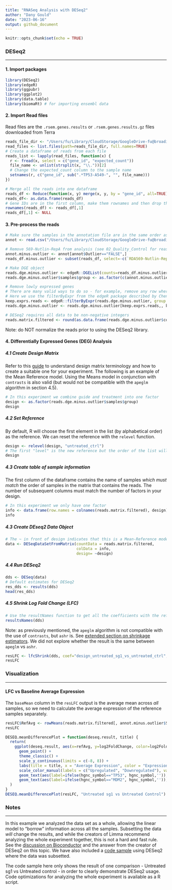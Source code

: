 ```yaml
---
title: "RNASeq Analysis with DESeq2"
author: "Dany Gould"
date: "2023-06-16"
output: github_document
---
```


```r
knitr::opts_chunk$set(echo = TRUE)
```

### DESeq2

---

#### 1. Import packages
```r
library(DESeq2)
library(edgeR)
library(ggpubr)
library(ggplot2)
library(data.table)
library(biomaRt) # for importing ensembl data
```

#### 2. Import Read files
Read files are the `.rsem.genes.results` or `.rsem.genes.results.gz` files downloaded from Terra
```r
reads_file_dir <- "/Users/fu/Library/CloudStorage/GoogleDrive-fu@broadinstitute.org/Shared drives/GPP RNA Seq/2023/TP53/Terra/RSEM_Results/All-reads/"
read_files <- list.files(path=reads_file_dir, full.names=TRUE)
# Create a dataframe of reads from each file
reads_list <- lapply(read_files, function(x) {
  r <- fread(x, select = c("gene_id", "expected_count"))
  file_name <- unlist(strsplit(x, "\\."))[2]
  # Change the expected_count column to the sample name
  setnames(r, c("gene_id", sub(".*TP53-A549-", "", file_name)))
})

# Merge all the reads into one dataframe
reads_df <- Reduce(function(x, y) merge(x, y, by = "gene_id", all=TRUE), reads_list)
reads_df<- as.data.frame(reads_df)
# Gene IDs are in the first column, make them rownames and then drop the column
rownames(reads_df) <- reads_df[,1]
reads_df[,1] <- NULL
```

#### 3. Pre-process the reads
```r
# Make sure the samples in the annotation file are in the same order as the columns names of the dataframe!
annot <- read.csv("/Users/fu/Library/CloudStorage/GoogleDrive-fu@broadinstitute.org/Shared drives/GPP Cloud /R&D/People/Dany/RNAseq Analysis/TP53 Base Editing/TP53-BE-tiling-annotation.csv")

# Remove 569-Nutlin-RepA from analysis (see 02_Quality_Control for reasoning behind this)
annot.minus.outlier <- annot[annot$Outlier=="FALSE",]
reads_df.minus.outlier <- subset(reads_df, select=-c(`RDA569-Nutlin-RepA`))

# Make DGE object
reads.dge.minus.outlier <- edgeR::DGEList(counts=reads_df.minus.outlier, samples = annot.minus.outlier)
reads.dge.minus.outlier$samples$group <- as.factor(c(annot.minus.outlier$Sample))

# Remove lowly expressed genes
# There are many valid ways to do so - for example, remove any row where the sum of the row < 10
# Here we use the filterByExpr from the edgeR package described by Chen et al (2016)
keep.exprs.reads <- edgeR::filterByExpr(reads.dge.minus.outlier, group = reads.dge.minus.outlier$samples$group)
reads.dge.minus.outlier <- reads.dge.minus.outlier[keep.exprs.reads,, keep.lib.sizes=FALSE]

# DESeq2 requires all data to be non-negative integers
reads.matrix.filtered <- round(as.data.frame(reads.dge.minus.outlier$counts)) 
```
Note: do NOT normalize the reads prior to using the DESeq2 library. 

#### 4. Differentially Expressed Genes (DEG) Analysis
##### 4.1 Create Design Matrix 
Refer to this [guide](https://bioconductor.org/packages/release/workflows/vignettes/RNAseq123/inst/doc/designmatrices.html) to understand design matrix terminology and how to create a suitable one for your experiment. The following is an example of the Mean Reference model. Using the Means model in conjunction with `contrasts` is also valid (but would not be compatible with the `apeglm` algorithm in section 4.5).
```r
# In this experiment we combine guide and treatment into one factor
design <- as.factor(reads.dge.minus.outlier$samples$group)
design
```
##### 4.2 Set Reference
By default, R will choose the first element in the list (by alphabetical order) as the reference. We can reset the reference with the `relevel` function. 
```r
design <- relevel(design, "untreated_ctrl")
# The first "level" is the new reference but the order of the list will not change.
design
```
##### 4.3 Create table of sample information 
The first column of the dataframe contains the name of samples *which must match* the order of samples in the matrix that contains the reads. The number of subsequent columns must match the number of factors in your design. 
```r
# In this experiment we only have one factor
info <- data.frame(row.names = colnames(reads.matrix.filtered), design)
info
```
##### 4.3 Create DEseq2 Data Object
```r
# The ~ in front of design indicates that this is a Mean-Reference model
data <- DESeqDataSetFromMatrix(countData = reads.matrix.filtered, 
                               colData = info, 
                               design= ~design)
```
##### 4.4 Run DESeq2
```r
dds <- DESeq(data)
# Default estimates for DESeq2
res_dds <- results(dds)
head(res_dds)
```
##### 4.5 Shrink Log Fold Change (LFC)
```r
# Use the resultNames function to get all the coefficients with the reference that we set in step 4.2
resultsNames(dds)
```

Note: as previously mentioned, the `apeglm` algorithm is not compatible with the use of `contrasts`, but `ashr` is. See [extended section on shrinkage estimators](http://bioconductor.org/packages/devel/bioc/vignettes/DESeq2/inst/doc/DESeq2.html#extended-section-on-shrinkage-estimators). We did not explore whether the result is the same between `apeglm` vs `ashr`. 
```r
resLFC <- lfcShrink(dds, coef="design_untreated_sg1_vs_untreated_ctrl", type="apeglm")
resLFC
```

### Visualization 

---

#### LFC vs Baseline Average Expression
The `baseMean` column in the `resLFC` output is the average mean across *all* samples, so we need to calculate the average expression of the reference samples separately. 
```r
resLFC$RefAvg <- rowMeans(reads.matrix.filtered[, annot.minus.outlier$Sample == "untreated_ctrl"]) 
resLFC
```

```r
DESEQ.meanDifferencePlot = function(deseq.result, title) {
  return(
    ggplot(deseq.result, aes(x=refAvg, y=log2FoldChange, color=log2FoldChange < 0 )) + 
      geom_point() + 
      theme_classic() + 
      scale_y_continuous(limits = c(-8, 8)) + 
      labs(title = title, x = "Average Expression", color = "Expression Change") + 
      scale_color_manual(labels = c("Upregulated", "Downregulated"), values = c("pink", "lightblue")) + 
      geom_text(aes(label=ifelse(hgnc_symbol=="TP53", hgnc_symbol,'')), color="black") + 
      geom_text(aes(label=ifelse(hgnc_symbol=="MDM2", hgnc_symbol,'')), color="black") 
  )
}
DESEQ.meanDifferencePlot(resLFC, "Untreated sg1 vs Untreated Control")
```

### Notes

---

In this example we analyzed the data set as a whole, allowing the linear model to "borrow" information across all the samples. Subsetting the data *will* change the results, and while the creators of Limma recommend analyzing the whole experiment together, this is not a hard and fast rule. See the [discussion on Bioconductor](https://support.bioconductor.org/p/p132527/) and the answer from the creator of DESeq2 on this topic. We have also included a [code sample](DESeq2/DESeq2-data-subset.md) using DESeq2 where the data was subsetted. 

The code sample here only shows the result of one comparison - Untreated sg1 vs Untreated control - in order to clearly demonstrate DESeq2 usage. Code optimizations for analyzing the whole experiment is available as a R script. 
